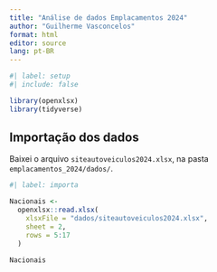 ```yaml
---
title: "Análise de dados Emplacamentos 2024"
author: "Guilherme Vasconcelos"
format: html
editor: source
lang: pt-BR
---
```


```r
#| label: setup
#| include: false

library(openxlsx)
library(tidyverse)
```



## Importação dos dados

Baixei o arquivo `siteautoveiculos2024.xlsx`, na pasta `emplacamentos_2024/dados/`.

```r
#| label: importa

Nacionais <-
  openxlsx::read.xlsx(
    xlsxFile = "dados/siteautoveiculos2024.xlsx", 
    sheet = 2, 
    rows = 5:17
  )

Nacionais
```

